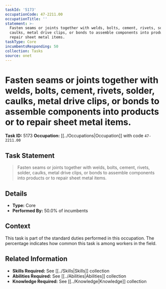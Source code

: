 ```yaml
---
taskId: '5173'
occupationCode: 47-2211.00
occupationTitle: ''
statement: >-
  Fasten seams or joints together with welds, bolts, cement, rivets, solder,
  caulks, metal drive clips, or bonds to assemble components into products or to
  repair sheet metal items.
taskType: Core
incumbentsResponding: 50
collection: Tasks
source: onet
---
```

# Fasten seams or joints together with welds, bolts, cement, rivets, solder, caulks, metal drive clips, or bonds to assemble components into products or to repair sheet metal items.

**Task ID:** 5173
**Occupation:** [[../Occupations|Occupation]] with code `47-2211.00`

## Task Statement

> Fasten seams or joints together with welds, bolts, cement, rivets, solder, caulks, metal drive clips, or bonds to assemble components into products or to repair sheet metal items.

## Details

- **Type:** Core
- **Performed By:** 50.0% of incumbents

## Context

This task is part of the standard duties performed in this occupation. The percentage indicates how common this task is among workers in the field.

## Related Information

- **Skills Required:** See [[../Skills|Skills]] collection
- **Abilities Required:** See [[../Abilities|Abilities]] collection
- **Knowledge Required:** See [[../Knowledge|Knowledge]] collection
